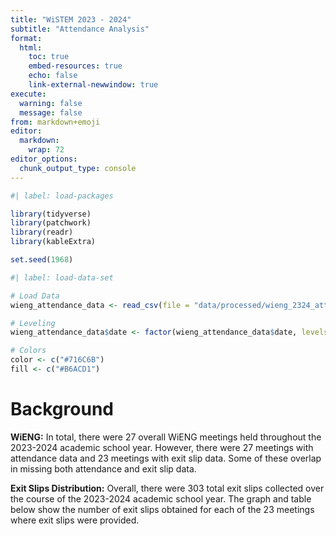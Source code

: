 ```yaml
---
title: "WiSTEM 2023 - 2024"
subtitle: "Attendance Analysis"
format:
  html:
    toc: true
    embed-resources: true
    echo: false
    link-external-newwindow: true
execute:
  warning: false
  message: false
from: markdown+emoji  
editor: 
  markdown: 
    wrap: 72
editor_options: 
  chunk_output_type: console
---
```


```r
#| label: load-packages

library(tidyverse)
library(patchwork)
library(readr)
library(kableExtra)

set.seed(1968)
```

```r
#| label: load-data-set

# Load Data
wieng_attendance_data <- read_csv(file = "data/processed/wieng_2324_attendance_processed.csv")

# Leveling
wieng_attendance_data$date <- factor(wieng_attendance_data$date, levels = c("Oct 6th", "Oct 13th", "Oct 20th", "Nov 3rd", "Nov 17th", "Dec 1st", "Dec 8th", "Dec 15th", "Dec 16th", "Jan 19th", "Jan 26th", "Feb 2nd", "Feb 9th", "Feb 16th", "Feb 23rd", "Mar 1st", "Mar 8th", "Mar 15th", "Mar 22nd", "Apr 5th", "Apr 12th", "Apr 19th", "Apr 26th", "May 3rd", "May 10th", "May 17th"))

# Colors
color <- c("#716C6B")
fill <- c("#B6ACD1")
```

# Background

**WiENG:** In total, there were 27 overall WiENG meetings held throughout the 2023-2024 academic school year. However, there were 27 meetings with attendance data and 23 meetings with exit slip data. Some of these overlap in missing both attendance and exit slip data.

**Exit Slips Distribution:** Overall, there were 303 total exit slips collected over the course of the 2023-2024 academic school year. The graph and table below show the number of exit slips obtained for each of the 23 meetings where exit slips were provided.

